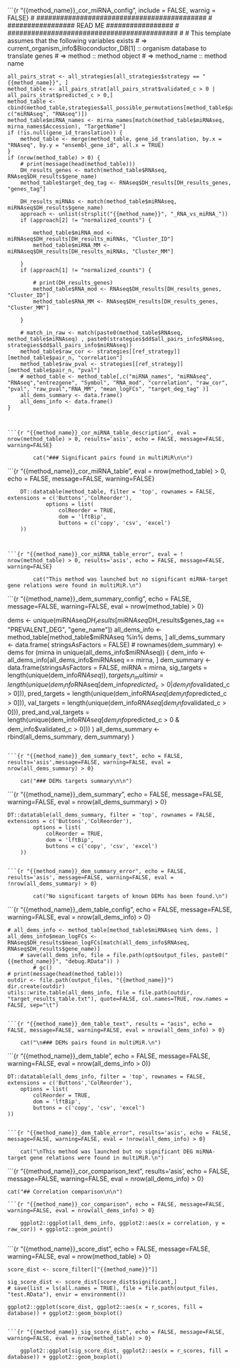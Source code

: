 ```{r "{{method_name}}_cor_miRNA_config", include = FALSE, warnig = FALSE}
# ###########################################
# ################# READ ME #################
# ###########################################
#
# This template assumes that the following variables exists
# => current_organism_info$Bioconductor_DB[1] :: organism database to translate genes
# => method :: method object
# => method_name :: method name
	
	all_pairs_strat <- all_strategies[all_strategies$strategy == "{{method_name}}", ]
	method_table <- all_pairs_strat[all_pairs_strat$validated_c > 0 | all_pairs_strat$predicted_c > 0,]
	method_table <- cbind(method_table,strategies$all_possible_permutations[method_table$pair_n, c("miRNAseq", "RNAseq")])
	method_table$miRNA_names <- mirna_names[match(method_table$miRNAseq, mirna_names$Accession), "TargetName"]
	if (!is.null(gene_id_translation)) {
		method_table <- merge(method_table, gene_id_translation, by.x = "RNAseq", by.y = "ensembl_gene_id", all.x = TRUE)
	}
	if (nrow(method_table) > 0) {
		# print(message(head(method_table)))
		DH_results_genes <- match(method_table$RNAseq, RNAseq$DH_results$gene_name)
		method_table$target_deg_tag <- RNAseq$DH_results[DH_results_genes, "genes_tag"]

		DH_results_miRNAs <- match(method_table$miRNAseq, miRNAseq$DH_results$gene_name)
		approach <- unlist(strsplit("{{method_name}}", "_RNA_vs_miRNA_"))
		if (approach[2] != "normalized_counts") {

			method_table$miRNA_mod <- miRNAseq$DH_results[DH_results_miRNAs, "Cluster_ID"]		
			method_table$miRNA_MM <- miRNAseq$DH_results[DH_results_miRNAs, "Cluster_MM"]	

		}
		if (approach[1] != "normalized_counts") {
			
			# print(DH_results_genes)
			method_table$RNA_mod <- RNAseq$DH_results[DH_results_genes, "Cluster_ID"]		
			method_table$RNA_MM <- RNAseq$DH_results[DH_results_genes, "Cluster_MM"]	

		}

		# match_in_raw <- match(paste0(method_table$RNAseq, method_table$miRNAseq) , paste0(strategies$dd$all_pairs_info$RNAseq, strategies$dd$all_pairs_info$miRNAseq))
		method_table$raw_cor <- strategies[[ref_strategy]][method_table$pair_n, "correlation"]
		method_table$raw_pval <- strategies[[ref_strategy]][method_table$pair_n, "pval"]
		# method_table <- method_table[,c("miRNA_names", "miRNAseq", "RNAseq","entrezgene", "Symbol", "RNA_mod", "correlation", "raw_cor", "pval", "raw_pval","RNA_MM", "mean_logFCs", "target_deg_tag" )]
		all_dems_summary <- data.frame()
		all_dems_info <- data.frame()
	}
```


```{r "{{method_name}}_cor_miRNA_table_description", eval = nrow(method_table) > 0, results='asis', echo = FALSE, message=FALSE, warning=FALSE}

		cat("### Significant pairs found in multiMiR\n\n")

```


```{r "{{method_name}}_cor_miRNA_table", eval = nrow(method_table) > 0, echo = FALSE, message=FALSE, warning=FALSE}

		DT::datatable(method_table, filter = 'top', rownames = FALSE, extensions = c('Buttons','ColReorder'),
	        	options = list(
		        	colReorder = TRUE,
		        	dom = 'lftBip',
		        	buttons = c('copy', 'csv', 'excel')
        ))
```


```{r "{{method_name}}_cor_miRNA_table_error", eval = ! nrow(method_table) > 0, results='asis', echo = FALSE, message=FALSE, warning=FALSE}

		cat("This method was launched but no significant miRNA-target gene relations were found in multiMiR.\n")

```


```{r "{{method_name}}_dem_summary_config", echo = FALSE, message=FALSE, warning=FALSE, eval = nrow(method_table) > 0}

dems <- unique(miRNAseq$DH_results[miRNAseq$DH_results$genes_tag == "PREVALENT_DEG", "gene_name"])
all_dems_info <- method_table[method_table$miRNAseq %in% dems, ]
all_dems_summary <- data.frame( stringsAsFactors = FALSE)
# rownames(dem_summary) <- dems
for (mirna in unique(all_dems_info$miRNAseq)) {
	dem_info <- all_dems_info[all_dems_info$miRNAseq == mirna, ]
	dem_summary <- data.frame(stringsAsFactors = FALSE,
								miRNA = mirna,
								sig_targets = length(unique(dem_info$RNAseq)),
								targets_in_multimir = length(unique(dem_info$RNAseq[dem_info$predicted_c > 0 | dem_info$validated_c > 0])),
								pred_targets = length(unique(dem_info$RNAseq[dem_info$predicted_c > 0])),
								val_targets = length(unique(dem_info$RNAseq[dem_info$validated_c > 0])),
								pred_and_val_targets = length(unique(dem_info$RNAseq[dem_info$predicted_c > 0 & dem_info$validated_c > 0]))
							)
	all_dems_summary <- rbind(all_dems_summary, dem_summary)
}
```

```{r "{{method_name}}_dem_summary_text", echo = FALSE,  results='asis',message=FALSE, warning=FALSE, eval = nrow(all_dems_summary) > 0}

	cat("### DEMs targets summary\n\n")

```

```{r "{{method_name}}_dem_summary", echo = FALSE, message=FALSE, warning=FALSE, eval = nrow(all_dems_summary) > 0}

	DT::datatable(all_dems_summary, filter = 'top', rownames = FALSE, extensions = c('Buttons','ColReorder'),
        	options = list(
	        	colReorder = TRUE,
	        	dom = 'lftBip',
	        	buttons = c('copy', 'csv', 'excel')
        ))

```

```{r "{{method_name}}_dem_summary_error", echo = FALSE, results='asis', message=FALSE, warning=FALSE, eval = !nrow(all_dems_summary) > 0}

		cat("No significant targets of known DEMs has been found.\n")

```



```{r "{{method_name}}_dem_table_config", echo = FALSE, message=FALSE, warning=FALSE, eval = nrow(all_dems_info) > 0}

	# all_dems_info <- method_table[method_table$miRNAseq %in% dems, ]
	all_dems_info$mean_logFCs <- RNAseq$DH_results$mean_logFCs[match(all_dems_info$RNAseq, RNAseq$DH_results$gene_name)]
		# save(all_dems_info, file = file.path(opt$output_files, paste0("{{method_name}}", "debug.RData")) )
			# gc()
	# print(message(head(method_table)))
    outdir <- file.path(output_files, "{{method_name}}")
    dir.create(outdir)
	utils::write.table(all_dems_info, file = file.path(outdir, "target_results_table.txt"), quote=FALSE, col.names=TRUE, row.names = FALSE, sep="\t")

```

```{r "{{method_name}}_dem_table_text", results = "asis", echo = FALSE, message=FALSE, warning=FALSE, eval = nrow(all_dems_info) > 0}

	cat("\n### DEMs pairs found in multiMiR.\n")

```

```{r "{{method_name}}_dem_table", echo = FALSE, message=FALSE, warning=FALSE, eval = nrow(all_dems_info > 0)}

	DT::datatable(all_dems_info, filter = 'top', rownames = FALSE, extensions = c('Buttons','ColReorder'),
    	options = list(
        	colReorder = TRUE,
        	dom = 'lftBip',
        	buttons = c('copy', 'csv', 'excel')
    ))

``` 

```{r "{{method_name}}_dem_table_error", results='asis', echo = FALSE, message=FALSE, warning=FALSE, eval = !nrow(all_dems_info) > 0}

	cat("\nThis method was launched but no significant DEG miRNA-target gene relations were found in multiMiR.\n")

```



```{r "{{method_name}}_cor_comparison_text", results='asis', echo = FALSE, message=FALSE, warning=FALSE, eval = nrow(all_dems_info) > 0}

	cat("## Correlation comparison\n\n")

```
```{r "{{method_name}}_cor_comparison", echo = FALSE, message=FALSE, warning=FALSE, eval = nrow(all_dems_info) > 0}
	
	ggplot2::ggplot(all_dems_info, ggplot2::aes(x = correlation, y = raw_cor)) + ggplot2::geom_point() 
	
```  



```{r "{{method_name}}_score_dist", echo = FALSE, message=FALSE, warning=FALSE, eval = nrow(method_table) > 0}
	
	score_dist <- score_filter[["{{method_name}}"]]

	sig_score_dist <- score_dist[score_dist$significant,]
	# save(list = ls(all.names = TRUE), file = file.path(output_files, "test.RData"), envir = environment())

	ggplot2::ggplot(score_dist, ggplot2::aes(x = r_scores, fill = database)) + ggplot2::geom_boxplot()

```

```{r "{{method_name}}_sig_score_dist", echo = FALSE, message=FALSE, warning=FALSE, eval = nrow(method_table) > 0}

	ggplot2::ggplot(sig_score_dist, ggplot2::aes(x = r_scores, fill = database)) + ggplot2::geom_boxplot()
	
```



